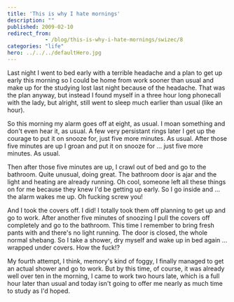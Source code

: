 ```yaml
---
title: 'This is why I hate mornings'
description: ""
published: 2009-02-10
redirect_from: 
            - /blog/this-is-why-i-hate-mornings/swizec/8
categories: "life"
hero: ../../../defaultHero.jpg
---
```

Last night I went to bed early with a terrible headache and a plan to get up early this morning so I could be home from work sooner than usual and make up for the studying lost last night because of the headache. That was the plan anyway, but instead I found myself in a three hour long phonecall with the lady, but alright, still went to sleep much earlier than usual (like an hour).

So this morning my alarm goes off at eight, as usual. I moan something and don&#x27;t even hear it, as usual. A few very persistant rings later I get up the courage to put it on snooze for, just five more minutes. As usual. After those five minutes are up I groan and put it on snooze for ... just five more minutes. As usual.

Then after those five minutes are up, I crawl out of bed and go to the bathroom. Quite unusual, doing great. The bathroom door is ajar and the light and heating are already running. Oh cool, someone left all these things on for me because they knew I&#x27;d be getting up early. So I go inside and ... the alarm wakes me up. Oh fucking screw you!

And I took the covers off. I did! I totally took them off planning to get up and go to work. After another five minutes of snoozing I pull the covers off completely and go to the bathroom. This time I remember to bring fresh pants with and there&#x27;s no light running. The door is closed, the whole normal shebang. So I take a shower, dry myself and wake up in bed again ... wrapped under covers. How the fuck!?

My fourth attempt, I think, memory&#x27;s kind of foggy, I finally managed to get an actual shower and go to work. But by this time, of course, it was already well over ten in the morning, I came to work two hours late, which is a full hour later than usual and today isn&#x27;t going to offer me nearly as much time to study as I&#x27;d hoped.